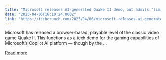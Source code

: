 ```yaml
---
title: "Microsoft releases AI-generated Quake II demo, but admits ‘limitations’"
date: "2025-04-06T16:10:24.000Z"
link: "https://techcrunch.com/2025/04/06/microsoft-releases-ai-generated-quake-ii-demo-but-admits-limitations/"
---
```


Microsoft has released a browser-based, playable level of the classic video game Quake II. This functions as a tech demo for the gaming capabilities of Microsoft’s Copilot AI platform — though by the ...

[Read more](https://techcrunch.com/2025/04/06/microsoft-releases-ai-generated-quake-ii-demo-but-admits-limitations/)
